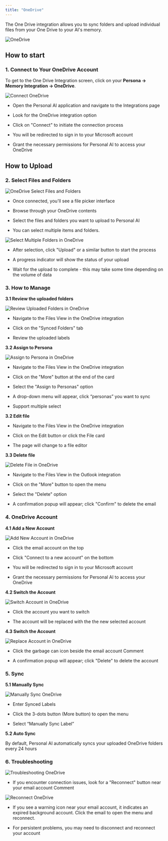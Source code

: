 ```yaml
---
title: "OneDrive"
---
```


The One Drive integration allows you to sync folders and upload individual files from your One Drive to your AI's memory.

<img alt="OneDrive" classname="block dark:hidden" src="/images/onedrive-1.gif" />

## How to start

### 1. Connect to Your OneDrive Account

To get to the One Drive Integration screen, click on your **Persona -> Memory Integration -> OneDrive**.

<img alt="Connect OneDrive" classname="block dark:hidden" src="/images/onedrive-2.png" />

* Open the Personal AI application and navigate to the Integrations page

* Look for the OneDrive integration option

* Click on "Connect" to initiate the connection process

* You will be redirected to sign in to your Microsoft account

* Grant the necessary permissions for Personal AI to access your OneDrive

## How to Upload

### 2. Select Files and Folders

<img alt="OneDrive Select Files and Folders" classname="block dark:hidden" src="/images/onedrive-3.png" />

* Once connected, you'll see a file picker interface

* Browse through your OneDrive contents

* Select the files and folders you want to upload to Personal AI

* You can select multiple items and folders.

<img alt="Select Multiple Folders in OneDrive" classname="block dark:hidden" src="/images/onedrive-4.png" />

* After selection, click "Upload" or a similar button to start the process

* A progress indicator will show the status of your upload

* Wait for the upload to complete - this may take some time depending on the volume of data

### 3. How to Manage

**3.1 Review the uploaded folders**

<img alt="Review Uploaded Folders in OneDrive" classname="block dark:hidden" src="/images/onedrive-5.png" />

* Navigate to the Files View in the OneDrive integration⁠⁠

* Click on the "Synced Folders" tab

* Review the uploaded labels

**3.2 Assign to Persona**

<img alt="Assign to Persona in OneDrive" classname="block dark:hidden" src="/images/onedrive-6.png" />

* Navigate to the Files View in the OneDrive integration⁠⁠

* Click on the "More" button at the end of the card

* Select the "Assign to Personas" option⁠⁠

* A drop-down menu will appear, click “personas” you want to sync

* Support multiple select

**3.2 Edit file**

* Navigate to the Files View in the OneDrive integration⁠⁠

* Click on the Edit button or click the File card

* The page will change to a file editor

**3.3 Delete file**

<img alt="Delete File in OneDrive" classname="block dark:hidden" src="/images/onedrive-7.png" />

* Navigate to the Files View in the Outlook integration⁠⁠

* Click on the "More" button to open the menu⁠⁠

* Select the "Delete" option⁠⁠

* A confirmation popup will appear; click "Confirm" to delete the email⁠

### 4. OneDrive Account

**4.1 Add a New Account**

<img alt="Add New Account in OneDrive" classname="block dark:hidden" src="/images/onedrive-8.png" />

* Click the email account on the top

* Click "Connect to a new account" on the bottom

* You will be redirected to sign in to your Microsoft account

* Grant the necessary permissions for Personal AI to access your OneDrive

**4.2 Switch the Account**

<img alt="Switch Account in OneDrive" classname="block dark:hidden" src="/images/onedrive-9.png" />

* Click the account you want to switch

* The account will be replaced with the the new selected account

**4.3 Switch the Account**

<img alt="Replace Account in OneDrive" classname="block dark:hidden" src="/images/onedrive-10.png" />

* Click the garbage can icon beside the email account
  Comment

* A confirmation popup will appear; click "Delete" to delete the account

### 5. Sync

**5.1 Manually Sync**

<img alt="Manually Sync OneDrive" classname="block dark:hidden" src="/images/onedrive-11.png" />

* Enter Synced Labels

* Click the 3-dots button (More button) to open the menu

* Select “Manually Sync Label”

**5.2 Auto Sync**

By default, Personal AI automatically syncs your uploaded OneDrive folders every 24 hours

### 6. Troubleshooting[](#id-6.-troubleshooting)

<img alt="Troubleshooting OneDrive" classname="block dark:hidden" src="/images/onedrive-12.png" />

* If you encounter connection issues, look for a "Reconnect" button near your email account
  Comment

<img alt="Reconnect OneDrive" classname="block dark:hidden" src="/images/onedrive-13.png" />

* If you see a warning icon near your email account, it indicates an expired background account. Click the email to open the menu and reconnect.

* For persistent problems, you may need to disconnect and reconnect your account